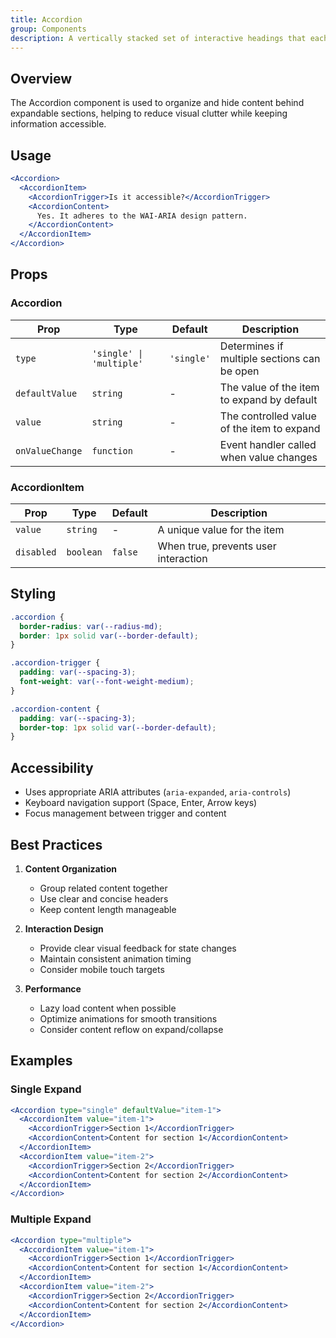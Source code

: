 ```yaml
---
title: Accordion
group: Components
description: A vertically stacked set of interactive headings that each reveal a section of content.
---
```



## Overview

The Accordion component is used to organize and hide content behind expandable sections, helping to reduce visual clutter while keeping information accessible.

## Usage

```jsx
<Accordion>
  <AccordionItem>
    <AccordionTrigger>Is it accessible?</AccordionTrigger>
    <AccordionContent>
      Yes. It adheres to the WAI-ARIA design pattern.
    </AccordionContent>
  </AccordionItem>
</Accordion>
```

## Props

### Accordion

| Prop            | Type                     | Default    | Description                                 |
| --------------- | ------------------------ | ---------- | ------------------------------------------- |
| `type`          | `'single' \| 'multiple'` | `'single'` | Determines if multiple sections can be open |
| `defaultValue`  | `string`                 | -          | The value of the item to expand by default  |
| `value`         | `string`                 | -          | The controlled value of the item to expand  |
| `onValueChange` | `function`               | -          | Event handler called when value changes     |

### AccordionItem

| Prop       | Type      | Default | Description                          |
| ---------- | --------- | ------- | ------------------------------------ |
| `value`    | `string`  | -       | A unique value for the item          |
| `disabled` | `boolean` | `false` | When true, prevents user interaction |

## Styling

```css
.accordion {
  border-radius: var(--radius-md);
  border: 1px solid var(--border-default);
}

.accordion-trigger {
  padding: var(--spacing-3);
  font-weight: var(--font-weight-medium);
}

.accordion-content {
  padding: var(--spacing-3);
  border-top: 1px solid var(--border-default);
}
```

## Accessibility

- Uses appropriate ARIA attributes (`aria-expanded`, `aria-controls`)
- Keyboard navigation support (Space, Enter, Arrow keys)
- Focus management between trigger and content

## Best Practices

1. **Content Organization**

   - Group related content together
   - Use clear and concise headers
   - Keep content length manageable

2. **Interaction Design**

   - Provide clear visual feedback for state changes
   - Maintain consistent animation timing
   - Consider mobile touch targets

3. **Performance**
   - Lazy load content when possible
   - Optimize animations for smooth transitions
   - Consider content reflow on expand/collapse

## Examples

### Single Expand

```jsx
<Accordion type="single" defaultValue="item-1">
  <AccordionItem value="item-1">
    <AccordionTrigger>Section 1</AccordionTrigger>
    <AccordionContent>Content for section 1</AccordionContent>
  </AccordionItem>
  <AccordionItem value="item-2">
    <AccordionTrigger>Section 2</AccordionTrigger>
    <AccordionContent>Content for section 2</AccordionContent>
  </AccordionItem>
</Accordion>
```

### Multiple Expand

```jsx
<Accordion type="multiple">
  <AccordionItem value="item-1">
    <AccordionTrigger>Section 1</AccordionTrigger>
    <AccordionContent>Content for section 1</AccordionContent>
  </AccordionItem>
  <AccordionItem value="item-2">
    <AccordionTrigger>Section 2</AccordionTrigger>
    <AccordionContent>Content for section 2</AccordionContent>
  </AccordionItem>
</Accordion>
```
